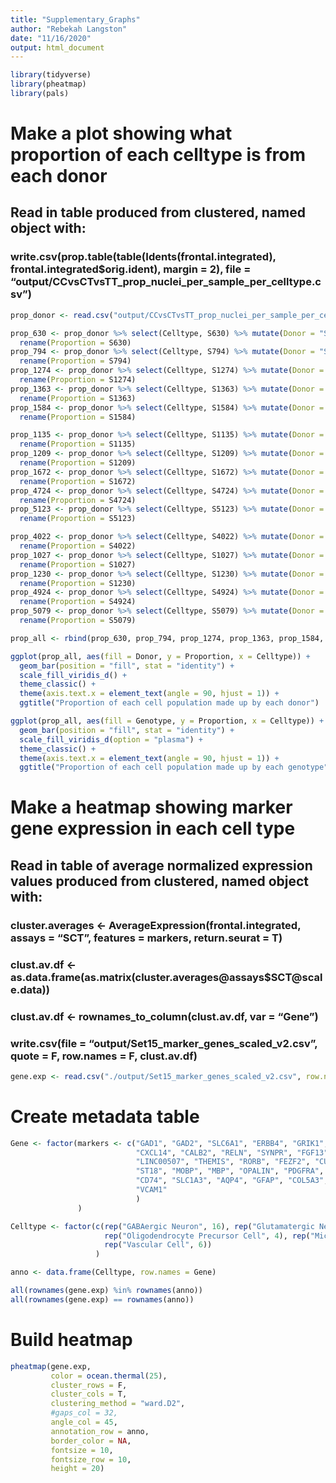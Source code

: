 ```yaml
---
title: "Supplementary_Graphs"
author: "Rebekah Langston"
date: "11/16/2020"
output: html_document
---
```


```r
library(tidyverse)
library(pheatmap)
library(pals)
```

# Make a plot showing what proportion of each celltype is from each donor
## Read in table produced from clustered, named object with: 
### write.csv(prop.table(table(Idents(frontal.integrated), frontal.integrated$orig.ident), margin = 2), file = "output/CCvsCTvsTT_prop_nuclei_per_sample_per_celltype.csv")
```r
prop_donor <- read.csv("output/CCvsCTvsTT_prop_nuclei_per_sample_per_celltype.csv") %>% rename(Celltype = X)
```

```r
prop_630 <- prop_donor %>% select(Celltype, S630) %>% mutate(Donor = "S630") %>% mutate(Genotype = "CC") %>%
  rename(Proportion = S630)
prop_794 <- prop_donor %>% select(Celltype, S794) %>% mutate(Donor = "S794") %>% mutate(Genotype = "CC") %>%
  rename(Proportion = S794)
prop_1274 <- prop_donor %>% select(Celltype, S1274) %>% mutate(Donor = "S1274") %>% mutate(Genotype = "CC") %>%
  rename(Proportion = S1274)
prop_1363 <- prop_donor %>% select(Celltype, S1363) %>% mutate(Donor = "S1363") %>% mutate(Genotype = "CC") %>%
  rename(Proportion = S1363)
prop_1584 <- prop_donor %>% select(Celltype, S1584) %>% mutate(Donor = "S1584") %>% mutate(Genotype = "CC") %>%
  rename(Proportion = S1584)

prop_1135 <- prop_donor %>% select(Celltype, S1135) %>% mutate(Donor = "S1135") %>% mutate(Genotype = "CT") %>%
  rename(Proportion = S1135)
prop_1209 <- prop_donor %>% select(Celltype, S1209) %>% mutate(Donor = "S1209") %>% mutate(Genotype = "CT") %>%
  rename(Proportion = S1209)
prop_1672 <- prop_donor %>% select(Celltype, S1672) %>% mutate(Donor = "S1672") %>% mutate(Genotype = "CT") %>%
  rename(Proportion = S1672)
prop_4724 <- prop_donor %>% select(Celltype, S4724) %>% mutate(Donor = "S4724") %>% mutate(Genotype = "CT") %>%
  rename(Proportion = S4724)
prop_5123 <- prop_donor %>% select(Celltype, S5123) %>% mutate(Donor = "S5123") %>% mutate(Genotype = "CT") %>%
  rename(Proportion = S5123)

prop_4022 <- prop_donor %>% select(Celltype, S4022) %>% mutate(Donor = "S4022") %>% mutate(Genotype = "TT") %>%
  rename(Proportion = S4022)
prop_1027 <- prop_donor %>% select(Celltype, S1027) %>% mutate(Donor = "S1027") %>% mutate(Genotype = "TT") %>%
  rename(Proportion = S1027)
prop_1230 <- prop_donor %>% select(Celltype, S1230) %>% mutate(Donor = "S1230") %>% mutate(Genotype = "TT") %>%
  rename(Proportion = S1230)
prop_4924 <- prop_donor %>% select(Celltype, S4924) %>% mutate(Donor = "S4924") %>% mutate(Genotype = "TT") %>%
  rename(Proportion = S4924)
prop_5079 <- prop_donor %>% select(Celltype, S5079) %>% mutate(Donor = "S5079") %>% mutate(Genotype = "TT") %>%
  rename(Proportion = S5079)
```

```r
prop_all <- rbind(prop_630, prop_794, prop_1274, prop_1363, prop_1584, prop_1135, prop_1209, prop_1672, prop_4724, prop_5123, prop_4022, prop_1027, prop_1230, prop_4924, prop_5079)
```

```r
ggplot(prop_all, aes(fill = Donor, y = Proportion, x = Celltype)) +
  geom_bar(position = "fill", stat = "identity") +
  scale_fill_viridis_d() +
  theme_classic() +
  theme(axis.text.x = element_text(angle = 90, hjust = 1)) +
  ggtitle("Proportion of each cell population made up by each donor")
```

```r
ggplot(prop_all, aes(fill = Genotype, y = Proportion, x = Celltype)) +
  geom_bar(position = "fill", stat = "identity") +
  scale_fill_viridis_d(option = "plasma") +
  theme_classic() +
  theme(axis.text.x = element_text(angle = 90, hjust = 1)) +
  ggtitle("Proportion of each cell population made up by each genotype")
```


# Make a heatmap showing marker gene expression in each cell type
## Read in table of average normalized expression values produced from clustered, named object with:
### cluster.averages <- AverageExpression(frontal.integrated, assays = "SCT", features = markers, return.seurat = T)
### clust.av.df <- as.data.frame(as.matrix(cluster.averages@assays$SCT@scale.data))
### clust.av.df <- rownames_to_column(clust.av.df, var = "Gene")
### write.csv(file = "output/Set15_marker_genes_scaled_v2.csv", quote = F, row.names = F, clust.av.df)
```r
gene.exp <- read.csv("./output/Set15_marker_genes_scaled_v2.csv", row.names = 1)
```

# Create metadata table
```r
Gene <- factor(markers <- c("GAD1", "GAD2", "SLC6A1", "ERBB4", "GRIK1", "GRIP1", "ADARB2", "SST", "PVALB", "LAMP5", "VIP",
                            "CXCL14", "CALB2", "RELN", "SYNPR", "FGF13", "SLC17A7", "SATB2", "FAM19A1", "SV2B", "NRGN", "CBLN2",
                            "LINC00507", "THEMIS", "RORB", "FEZF2", "CUX2", "TLE4", "GLRA3", "TOX", "PDE1A", "VAT1L", "PLP1",
                            "ST18", "MOBP", "MBP", "OPALIN", "PDGFRA", "LHFPL3", "MYT1", "VCAN", "P2RY12", "CSF1R", "APBB1IP",
                            "CD74", "SLC1A3", "AQP4", "GFAP", "COL5A3", "ALDH1L1", "CLDN5", "EPAS1", "MECOM", "COLEC12", "PDGFRB",
                            "VCAM1"
                            )
               )

Celltype <- factor(c(rep("GABAergic Neuron", 16), rep("Glutamatergic Neuron", 16), rep("Oligodendrocyte", 5),
                     rep("Oligodendrocyte Precursor Cell", 4), rep("Microglia", 4), rep("Astrocyte", 5),
                     rep("Vascular Cell", 6))
                   )

anno <- data.frame(Celltype, row.names = Gene)
```

```r
all(rownames(gene.exp) %in% rownames(anno))
all(rownames(gene.exp) == rownames(anno))
```

# Build heatmap
```r
pheatmap(gene.exp, 
         color = ocean.thermal(25),
         cluster_rows = F,
         cluster_cols = T,
         clustering_method = "ward.D2",
         #gaps_col = 32,
         angle_col = 45,
         annotation_row = anno,
         border_color = NA,
         fontsize = 10,
         fontsize_row = 10,
         height = 20)
```



